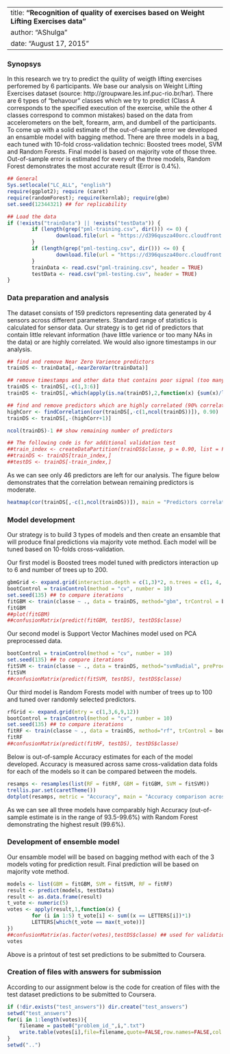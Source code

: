 --------------------------------------------------------------------------------
title: **"Recognition of quality of exercises based on Weight Lifting Exercises data"**
author: "AShulga"
date: "August 17, 2015"
--------------------------------------------------------------------------------


### Synopsys
In this research we try to predict the quility of weigth lifting exercises perforemed by 6 participants. We base our analysis on Weight Lifting Exercises dataset (source: http://groupware.les.inf.puc-rio.br/har). There are 6 types of "behavour" classes which we try to predict (Class A corresponds to the specified execution of the exercise, while the other 4 classes correspond to common mistakes) based on the data from accelerometers on the belt, forearm, arm, and dumbell of the participants. To come up with a solid estimate of the out-of-sample error we developed an ensamble model with bagging method. There are three models in a bag, each tuned with 10-fold cross-validation technic: Boosted trees model, SVM and Random Forests. Final model is based on majority vote of those three. Out-of-sample error is estimated for every of the three models, Random Forest demonstrates the most accurate result (Error is 0.4%).     


``` r
## General 
Sys.setlocale("LC_ALL", "english")
require(ggplot2); require (caret) 
require(randomForest); require(kernlab); require(gbm)
set.seed(12344321) ## for replicability 
```

```r
## Load the data
if (!exists("trainData") || !exists("testData")) {
        if (length(grep("pml-training.csv", dir())) <= 0) {
                download.file(url = "https://d396qusza40orc.cloudfront.net/predmachlearn/pml-training.csv", destfile = "pml-training.csv")
        } 
        if (length(grep("pml-testing.csv", dir())) <= 0) {
                download.file(url = "https://d396qusza40orc.cloudfront.net/predmachlearn/pml-testing.csv", destfile = "pml-testing.csv")
        }  
        trainData <- read.csv("pml-training.csv", header = TRUE)
        testData <- read.csv("pml-testing.csv", header = TRUE)
}

```


### Data preparation and analysis
The dataset consists of 159 predictors representing data generated by 4 sensors across different parameters. Standard range of statistics is calculated for sensor data. Our strategy is to get rid of predictors that contain little relevant information (have little varience or too many NAs in the data) or are highly correlated. We would also ignore timestamps in our analysis.   

```r
## find and remove Near Zero Varience predictors
trainDS <- trainData[,-nearZeroVar(trainData)]

## remove timestamps and other data that contains poor signal (too many NAs)
trainDS <- trainDS[,-c(1,3:6)]
trainDS <- trainDS[,-which(apply(is.na(trainDS),2,function(x) {sum(x)/length(x)})>0.95)]

## find and remove predictors which are highly correlated (90% correlation)
highCorr <- findCorrelation(cor(trainDS[,-c(1,ncol(trainDS))]), 0.90)
trainDS <- trainDS[,-(highCorr+1)]

ncol(trainDS)-1 ## show remaining number of predictors

## The following code is for additional validation test 
##train_index <- createDataPartition(trainDS$classe, p = 0.90, list = FALSE)
##trainDS <- trainDS[train_index,]
##testDS <- trainDS[-train_index,]
```

As we can see only 46 predictors are left for our analysis. The figure below demonstrates that the correlation betwean remaining predictors is moderate.
```r
heatmap(cor(trainDS[,-c(1,ncol(trainDS))]), main = "Predictors correlations map")
```
 

### Model development
Our strategy is to build 3 types of models and then create an ensamble that will produce final predictions via majority vote method. Each model will be tuned based on 10-folds cross-validation.

Our first model is Boosted trees model tuned with predictors interaction up to 6 and number of trees up to 200.
```r
gbmGrid <- expand.grid(interaction.depth = c(1,3)*2, n.trees = c(1, 4, 8)*25, shrinkage = .1, n.minobsinnode = 10)
bootControl = trainControl(method = "cv", number = 10)
set.seed(135) ## to compare iterations
fitGBM <- train(classe ~ ., data = trainDS, method="gbm", trControl = bootControl, verbose = FALSE, tuneGrid = gbmGrid)
fitGBM
##plot(fitGBM)
##confusionMatrix(predict(fitGBM, testDS), testDS$classe)
```

Our second model is Support Vector Machines model used on PCA preprocessed data.
```r
bootControl = trainControl(method = "cv", number = 10)
set.seed(135) ## to compare iterations
fitSVM <- train(classe ~ ., data = trainDS, method="svmRadial", preProcess = ("pca"), PCAthresh = 0.9, tuneLength = 3, trControl = bootControl, scaled = FALSE)
fitSVM
##confusionMatrix(predict(fitSVM, testDS), testDS$classe)
```

Our third model is Random Forests model with number of trees up to 100 and tuned over randomly selected predictors.
```r
rfGrid <- expand.grid(mtry = c(1,3,6,9,12))
bootControl = trainControl(method = "cv", number = 10)
set.seed(135) ## to compare iterations
fitRF <- train(classe ~ ., data = trainDS, method="rf", trControl = bootControl, ntree = 100, tuneGrid = rfGrid)
fitRF
##confusionMatrix(predict(fitRF, testDS), testDS$classe)
```

Below is out-of-sample Accuracy estimates for each of the model developed. Accuracy is measured across same cross-validation data folds for each of the models so it can be compared between the models. 
```r
resamps <- resamples(list(RF = fitRF, GBM = fitGBM, SVM = fitSVM))
trellis.par.set(caretTheme())
dotplot(resamps, metric = "Accuracy", main = "Accuracy comparison across the models")
```

As we can see all three models have comparably high Accuracy (out-of-sample estimate is in the range of 93.5-99.6%) with Random Forest demonstrating the highest result (99.6%). 

### Development of ensemble model
Our ensamble model will be based on bagging method with each of the 3 models voting for prediction result. Final prediction will be based on majority vote method.  
```r
models <- list(GBM = fitGBM, SVM = fitSVM, RF = fitRF)
result <- predict(models, testData)
result <- as.data.frame(result)
t_vote <- numeric(5)
votes <- apply(result,1,function(x) {
        for (i in 1:5) t_vote[i] <- sum((x == LETTERS[i])*1)
        LETTERS[which(t_vote == max(t_vote))]
})
##confusionMatrix(as.factor(votes),testDS$classe) ## used for validation 
votes
```

Above is a printout of test set predictions to be submitted to Coursera.

### Creation of files with answers for submission
According to our assignment below is the code for creation of files with the test dataset predictions to be submitted to Coursera.
```r
if (!dir.exists("test_answers")) dir.create("test_answers")
setwd("test_answers")
for(i in 1:length(votes)){
    filename = paste0("problem_id_",i,".txt")
    write.table(votes[i],file=filename,quote=FALSE,row.names=FALSE,col.names=FALSE)
}
setwd("..")
```

